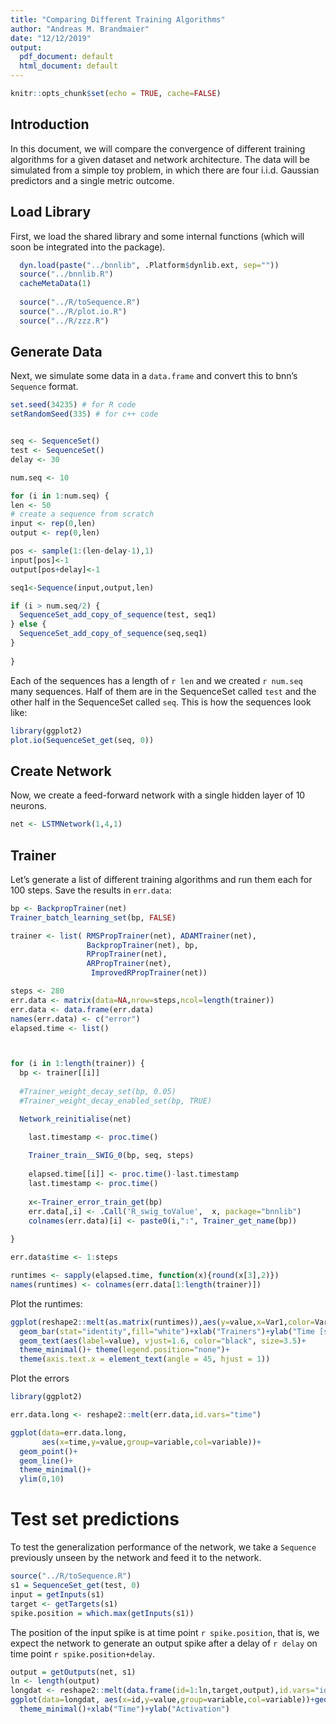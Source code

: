 ```yaml
---
title: "Comparing Different Training Algorithms"
author: "Andreas M. Brandmaier"
date: "12/12/2019"
output:
  pdf_document: default
  html_document: default
---
```


```r
knitr::opts_chunk$set(echo = TRUE, cache=FALSE)
```

## Introduction

In this document, we will compare the convergence of different training algorithms for a given dataset and network architecture. The data will be simulated from a simple toy problem, in which there are four i.i.d. Gaussian predictors and a single metric outcome. 

## Load Library

First, we load the shared library and some internal functions (which will soon be integrated into the package).

```r


  dyn.load(paste("../bnnlib", .Platform$dynlib.ext, sep=""))
  source("../bnnlib.R")
  cacheMetaData(1)
  
  source("../R/toSequence.R")
  source("../R/plot.io.R")
  source("../R/zzz.R")

```

## Generate Data

Next, we simulate some data in a `data.frame` and convert this to bnn's `Sequence` format. 

```r
set.seed(34235) # for R code
setRandomSeed(335) # for c++ code


seq <- SequenceSet()
test <- SequenceSet()
delay <- 30

num.seq <- 10

for (i in 1:num.seq) {
len <- 50
# create a sequence from scratch
input <- rep(0,len)
output <- rep(0,len)

pos <- sample(1:(len-delay-1),1)
input[pos]<-1
output[pos+delay]<-1

seq1<-Sequence(input,output,len)

if (i > num.seq/2) {
  SequenceSet_add_copy_of_sequence(test, seq1)
} else {
  SequenceSet_add_copy_of_sequence(seq,seq1)
}
  
}

```

Each of the sequences has a length of `r len` and we created `r num.seq` many sequences. Half of them are in the SequenceSet called `test` and the other half in the SequenceSet called `seq`. This is how the sequences look like:

```r

library(ggplot2)
plot.io(SequenceSet_get(seq, 0))
```

## Create Network

Now, we create a feed-forward network with a single hidden layer of 10 neurons. 

```r
net <- LSTMNetwork(1,4,1)

```

## Trainer

Let's generate a list of different training algorithms and run them each for 100 steps. Save the results in `err.data`:

```r
bp <- BackpropTrainer(net)
Trainer_batch_learning_set(bp, FALSE)

trainer <- list( RMSPropTrainer(net), ADAMTrainer(net),
                 BackpropTrainer(net), bp, 
                 RPropTrainer(net),
                 ARPropTrainer(net),
                  ImprovedRPropTrainer(net))

steps <- 280
err.data <- matrix(data=NA,nrow=steps,ncol=length(trainer))
err.data <- data.frame(err.data)
names(err.data) <- c("error")
elapsed.time <- list()



for (i in 1:length(trainer)) {
  bp <- trainer[[i]]
  
  #Trainer_weight_decay_set(bp, 0.05)
  #Trainer_weight_decay_enabled_set(bp, TRUE)

  Network_reinitialise(net)

    last.timestamp <- proc.time()
  
    Trainer_train__SWIG_0(bp, seq, steps)
    
    elapsed.time[[i]] <- proc.time()-last.timestamp
    last.timestamp <- proc.time()
    
    x<-Trainer_error_train_get(bp)
    err.data[,i] <- .Call('R_swig_toValue',  x, package="bnnlib") 
    colnames(err.data)[i] <- paste0(i,":", Trainer_get_name(bp))
    
}

err.data$time <- 1:steps

runtimes <- sapply(elapsed.time, function(x){round(x[3],2)})
names(runtimes) <- colnames(err.data[1:length(trainer)])

```

Plot the runtimes:
```r
ggplot(reshape2::melt(as.matrix(runtimes)),aes(y=value,x=Var1,color=Var1))+
  geom_bar(stat="identity",fill="white")+xlab("Trainers")+ylab("Time [s]")+
  geom_text(aes(label=value), vjust=1.6, color="black", size=3.5)+
  theme_minimal()+ theme(legend.position="none")+
  theme(axis.text.x = element_text(angle = 45, hjust = 1))
```

Plot the errors

```r
library(ggplot2)

err.data.long <- reshape2::melt(err.data,id.vars="time")

ggplot(data=err.data.long, 
       aes(x=time,y=value,group=variable,col=variable))+
  geom_point()+
  geom_line()+
  theme_minimal()+
  ylim(0,10)
```


# Test set predictions

To test the generalization performance of the network, we take a `Sequence` previously unseen by the network and feed it to the network. 

```r
source("../R/toSequence.R")
s1 = SequenceSet_get(test, 0)
input = getInputs(s1)
target <- getTargets(s1)
spike.position = which.max(getInputs(s1))
```

The position of the input spike is at time point `r spike.position`, that is, we expect the network to generate an output spike after a delay of `r delay` on time point `r spike.position+delay`. 

```r
output = getOutputs(net, s1)
ln <- length(output)
longdat <- reshape2::melt(data.frame(id=1:ln,target,output),id.vars="id")
ggplot(data=longdat, aes(x=id,y=value,group=variable,col=variable))+geom_line()+
  theme_minimal()+xlab("Time")+ylab("Activation")
```